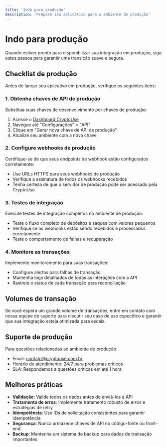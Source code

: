 ```yaml
---
title: 'Indo para produção'
description: 'Prepare seu aplicativo para o ambiente de produção'
---
```


# Indo para produção

Quando estiver pronto para disponibilizar sua integração em produção, siga estes passos para garantir uma transição suave e segura.

## Checklist de produção

Antes de lançar seu aplicativo em produção, verifique os seguintes itens:

### 1. Obtenha chaves de API de produção

Substitua suas chaves de desenvolvimento por chaves de produção:

1. Acesse o [Dashboard CryptoUse](https://cryptouse.com.br/profile)
2. Navegue até "Configurações" > "API"
3. Clique em "Gerar nova chave de API de produção"
4. Atualize seu ambiente com a nova chave

### 2. Configure webhooks de produção

Certifique-se de que seus endpoints de webhook estão configurados corretamente:

- Use URLs HTTPS para seus webhooks de produção
- Verifique a assinatura de todos os webhooks recebidos
- Tenha certeza de que o servidor de produção pode ser acessado pela CryptoUse

### 3. Testes de integração

Execute testes de integração completos no ambiente de produção:

- Teste o fluxo completo de depósitos e saques com valores pequenos
- Verifique se os webhooks estão sendo recebidos e processados corretamente
- Teste o comportamento de falhas e recuperação

### 4. Monitore as transações

Implemente monitoramento para suas transações:

- Configure alertas para falhas de transação
- Mantenha logs detalhados de todas as interações com a API
- Rastreie o status de cada transação para reconciliação

## Volumes de transação

Se você espera um grande volume de transações, entre em contato com nossa equipe de suporte para discutir seu caso de uso específico e garantir que sua integração esteja otimizada para escala.

## Suporte de produção

Para questões relacionadas ao ambiente de produção:

- Email: contato@cryptouse.com.br
- Horário de atendimento: 24/7 para problemas críticos
- SLA: Respondemos a questões críticas em até 1 hora

## Melhores práticas

- **Validação**: Valide todos os dados antes de enviá-los à API
- **Tratamento de erros**: Implemente tratamento robusto de erros e estratégias de retry
- **Idempotência**: Use IDs de solicitação consistentes para garantir idempotência
- **Segurança**: Nunca armazene chaves de API no código-fonte ou front-end
- **Backup**: Mantenha um sistema de backup para dados de transação importantes 